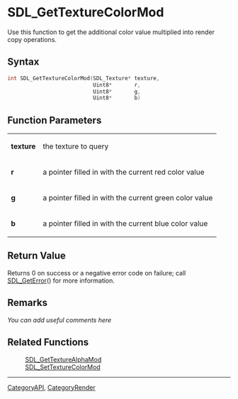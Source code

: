 
= SDL_GetTextureColorMod =
Use this function to get the additional color value multiplied into render copy operations.


== Syntax ==
<syntaxhighlight lang='c++'>
int SDL_GetTextureColorMod(SDL_Texture* texture,
                           Uint8*       r,
                           Uint8*       g,
                           Uint8*       b)
</syntaxhighlight>

== Function Parameters ==
{|
|'''texture'''
|the texture to query
|-
|'''r'''
|a pointer filled in with the current red color value
|-
|'''g'''
|a pointer filled in with the current green color value
|-
|'''b'''
|a pointer filled in with the current blue color value
|}

== Return Value ==
Returns 0 on success or a negative error code on failure; call [[SDL_GetError]]() for more information.

== Remarks ==
''You can add useful comments here''

== Related Functions ==
:[[SDL_GetTextureAlphaMod]]
:[[SDL_SetTextureColorMod]]

----
[[CategoryAPI]], [[CategoryRender]]
